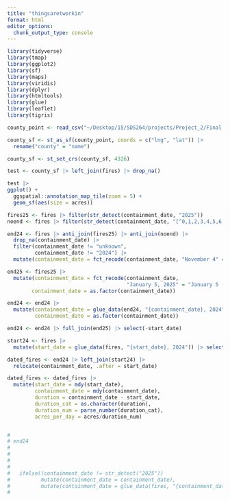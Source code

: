 ```yaml
---
title: "thingsaretworkin"
format: html
editor_options: 
  chunk_output_type: console
---
```


```r
library(tidyverse)
library(tmap)
library(ggplot2)
library(sf)
library(maps)
library(viridis)
library(dplyr)
library(htmltools)
library(glue)
library(leaflet)
library(tigris)
```

```r
county_point <- read_csv("~/Desktop/15/SDS264/projects/Project_2/Final Project/cfips_location.csv")

county_sf <- st_as_sf(county_point, coords = c("lng", "lat")) |>
  rename("county" = "name")

county_sf <- st_set_crs(county_sf, 4326)

test <- county_sf |> left_join(fires) |> drop_na()

test |>
ggplot() +
  ggspatial::annotation_map_tile(zoom = 5) +
  geom_sf(aes(size = acres))
```


```r


fires25 <- fires |> filter(str_detect(containment_date, "2025"))
noend <- fires |> filter(str_detect(containment_date, "[^0,1,2,3,4,5,6,7,8,9]$"))

end24 <- fires |> anti_join(fires25) |> anti_join(noend) |>
  drop_na(containment_date) |>
  filter(containment_date != "unknown",
         containment_date != "2024") |>
  mutate(containment_date = fct_recode(containment_date, "November 4" = "{November 4"))

end25 <- fires25 |> 
  mutate(containment_date = fct_recode(containment_date, 
                                       "January 5, 2025" = "January 5 (2025)"),
        containment_date = as.factor(containment_date))

end24 <- end24 |>
  mutate(containment_date = glue_data(end24, "{containment_date}, 2024"),
         containment_date = as.factor(containment_date))

end24 <- end24 |> full_join(end25) |> select(-start_date)

start24 <- fires |>
  mutate(start_date = glue_data(fires, "{start_date}, 2024")) |> select(-containment_date)

dated_fires <- end24 |> left_join(start24) |> 
  relocate(containment_date, .after = start_date)

dated_fires <- dated_fires |>
  mutate(start_date = mdy(start_date),
         containment_date = mdy(containment_date),
         duration = containment_date - start_date,
         duration_cat = as.character(duration),
         duration_num = parse_number(duration_cat),
         acres_per_day = acres/duration_num) 


# 
# end24
# 
# 
# 
# 
#   ifelse((containment_date != str_detect("2025")) 
#          mutate(containment_date = containment_date),
#          mutate(containment_date = glue_data(fires, "{containment_date}, 2024")))
#          
```



